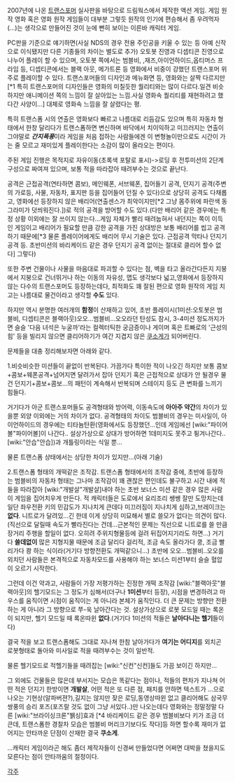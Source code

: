 2007년에 나온 [[트랜스포머]] 실사판을 바탕으로 드림웍스에서 제작한 액션 게임.
게임 원작 영화 혹은 영화 원작 게임들이 대부분 그렇듯 원작의 인기에 편승해서 좀 우려먹자(…)는 생각으로 만들어진 것이 눈에 뻔히 보이는 이른바 캐릭터 게임.

PC판을 기준으로 얘기하면(사실 NDS의 경우 전용 주인공을 키울 수 있는 등 아예 신작으로 이식됐지만 다른 기종들의 차이는 별도로 추가) 오토봇 진영과 디셉티콘 진영으로 나누어 플레이 할 수 있으며, 오토봇 쪽에서는 범블비, ,재즈,아이언하이드,옵티머스 프라임 등, 디셉티콘에서는 블랙 아웃, 메가트론 등 영화에서 비중이 강했던 트랜스포머 위주로 플레이할 수 있다.
트랜스포머들의 디자인과 메뉴화면 등, 영화와는 살짝 다르지만[*1 특히 트랜스포머의 디자인들은 영화의 미칠듯한 퀄리티와는 많이 다르다.일견 비슷하지만 애니메이션 쪽의 느낌이 잘 살아있는 느낌.사실 영화속 퀄리티를 재현하려고 했다간 사양이...] 대체로 영화속 느낌을 잘 살렸다는 평.

특히 트랜스폼 시의 연출은 영화보다 빠르고 나름대로 리듬감도 있으며 특히 자동차 형태에서 한창 달리다가 트랜스폼하면 변신하며 바닥에서 치이익하고 미끄러지는 연출이 그야말로 '''''간지폭풍'''''이라 게임을 처음 접하는 사람들에겐 이 변형놀이만으로도 시간이 가는 줄 모르고 재미있게 플레이한다는 소감이 많이 올라오는 편이다.

주된 게임 진행은 목적지로 자유이동(초록색 포탈로 표시)->로딩 후 전투미션의 2단계 구성으로 짜여져 있으며, 보통 적을 따라잡아 때려부수는 것으로 끝난다.

공격은 근접공격(연타하면 콤보), 메인웨폰, 서브웨폰, 집어들기 공격, 던지기 공격(주변의 가로등, 사물, 자동차, 표지판 등을 집어들어 던질 수 있다)으로 상당히 공격도 다채롭고, 영화에선 등장하지 않은 배리어(연출센스가 최악이지만[*2 그냥 몸주위에 파란색 동그라미가 덧씌워진다.])로 적의 공격을 방어할 수도 있다.(다만 배리어 같은 경우에는 특정 상황 이외에는 잘 쓰이지 않는다...게임 자체가 빨리 때려눕혀서 내던지는 쪽이 이득인 게임이고 배리어가 필요할 만큼 강한 공격을 가진 상대방은 보통 배리어를 씹고 공격하기 때문에[*3 물론 플레이어에게도 배리어 무시 기술은 있다. 근접공격 막타나 던지기 공격 등. 초반미션의 바리케이드 같은 경우 던지기 공격 없이는 절대로 클리어 할수 없다] 그렇다)

또한 주변 건물이나 사물을 마음대로 파괴할 수 있다는 점, 벽을 타고 올라간다든지 지붕에서 지붕으로 건너뛰거나 하는 이동의 자유성, 맵도 생각보다 넓고,영화에서 등장하지 않는 다수의 트랜스포머도 등장하는데다, 최적화도 꽤 잘된 편으로 영화 원작의 게임 치고는 나름대로 물건이라고 생각할 '''수도''' 있다.

하지만 역시 분명한 여러개의 '''함정'''이 산재하고 있어, 초반 플레이시(1미션:오토봇은 범블비, 디셉티콘은 블랙아웃)오오...범블비...오오라던 탄성도 잠시, 3-4미션 정도까지가면 슬슬 '다음 녀석은 누굴까'라는 컬렉터틱한 궁금증이나 게이머 혹은 트빠로의 '근성의 힘' 등을 빌리지 않으면 클리어하기가 여간 지겹지 않은 [[쿠소게]]가 되어버린다.

문제들을 대충 정리해보자면 아래와 같다.

1.비슷비슷한 미션들이 끝없이 반복된다.
가끔가다 특이한 적이 나오긴 하지만 보통 콤보+콤보+웨폰공격+넘어지면 달려가서 잡아 던지기 혹은 근접적으로 상대가 안 될경우 물건 던지기+콤보+콤보...의 패턴이 계속해서 반복되며 스테이지 등도 큰 변화를 느끼기 힘들다. 

거기다가 아군 트랜스포머들도 공격형태와 방어력, 이동속도에 '''아아주 약간'''의 차이가 있을뿐 외양 이외에는 거의 차이가 없다. 공격형태의 차이도 범블비의 경우는 미사일이, 아이언하이드의 경우에는 티타늄탄환(영화에서도 등장했던...인데 게임에선 [wiki:"파이어볼"파이어볼]이 나간다.. 설상가상으로 상대가 방어하면 1데미지도 못주고 튕겨나간다..[wiki:"안습"안습])과 개틀링이라는 식일 뿐... 

물론 트랜스폼 상태에서는 상당한 차이가 있지만...(아래 기술)

2.트랜스폼 형태의 개떡같은 조작감.
트랜스폼 형태에서의 조작감 중에, 초반에 등장하는 범블비의 자동차 형태는 그나마 조작감이 꽤 괜찮은 편인데도 불구하고 시간 내에 적들을 따라잡아 [wiki:"개발살"개발살]내야 하는 초반 보너스 미션 같은 경우 많은 사람이 게임을 집어치우게 만든다. 
적 캐릭터들은 도로에서 요리조리 쌩쌩 잘만 도망치는데 일단 좌우전환 키의 민감도가 지나치게 큰데다 미끄러짐이 지나치게 심하고,브레이크는 '''없다'''. 
니트로가 달려있...긴 한데 이게 상당히 미묘해서 별로 쓸모가 없다는 의견이 많다.
(직선으로 달릴때 속도가 빨라진다는 건데...근본적인 문제는 직선으로 니트로를 쓸 만큼 장거리 주행을 할일이 없다. 오히려 주위지형물등에 걸려 뒤집어지기라도 하면...)
거기다 '''쓸데없이''' 많은 지형지물 때문에 조금 달리다 걸리적, 조금 속도 올라가다 쿵, 조금 빨리가다 쾅 하는 식이라(거기다 방향전환도 개떡같으니...) 
초반에 오오...범블비..오오를 외치던 사람들은 본격적으로 자동차모드를 사용해야 하는 보너스 미션1부터 슬슬 혈압이 오르기 시작한다.

그런데 이건 약과고, 사람들이 가장 저평가하는 진정한 개떡 조작감 [wiki:"블랙아웃"블랙아웃]의 헬기모드는 그 정도가 심해서(더구나 '''1미션'''부터 등장), 시점을 변경하려고 마우스를 움직이면 시점이 움직이는 게 아니라 본체가 움직인다. 더 큰 문제는 방향만 전환하는 게 아니라 그 방향으로 쭈-욱 날아간다는 것. 설상가상으로 로봇 모드일 때는 록온이 되지만, 헬기 모드일 때 록온따윈 '''없다'''.(거기다 1미션의 적들은 '''날아다니는 헬기'''들이다)

결국 적을 보고 트랜스폼해도 그대로 지나쳐 한참 날아가다가 '''여기는 어디지'''를 외치곤 로봇형태로 돌아와 미사일로 적을 때려부수는 것이 일반적.

물론 헬기모드로 적헬기들을 때려잡는 [wiki:"신컨"신컨]들도 가끔 보이긴 하지만...

그 외에도 건물들은 많은데 부서지는 모습은 똑같다는 점이나, 적들의 편차가 지나쳐 어떤 적은 던지기 한방이면 '''개발살''', 어떤 적은 또 다른 점, 패치를 안하면 텍스트가 ...으로 나오는 기현상(알파버젼?),길지는 않지만 잦은 로딩,동영상따윈 없고 클리어해도 삼국무쌍풍의 승리 포즈(포즈랄 것도 없이 그냥 서있다..)만 나오는데다 영화와는 정말정말 다른 [wiki:"브라이싱크론"뷁싱]효과 [*4 바리케이드 같은 경우 범블비보다 키가 조금 더 큰데, 트랜스폼한 경찰차 모습은 범블비 머리크기보다도 작다]등 하면 할수록 재미가 없어지는 안타까운 단점이 산재한 결국 '''쿠소게'''.

...캐릭터 게임이라곤 해도 좀더 제작자들이 신경써 만들었다면 어쩌면 대박을 쳤을지도 모른다는 점이 안타까움의 절정이다.

[[각주]]
